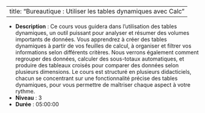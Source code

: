 
---
title: "Bureautique : Utiliser les tables dynamiques avec Calc"
---


- **Description** : Ce cours vous guidera dans l'utilisation des tables dynamiques, un outil puissant pour analyser et résumer des volumes importants de données. Vous apprendrez à créer des tables dynamiques à partir de vos feuilles de calcul, à organiser et filtrer vos informations selon différents critères. Nous verrons également comment regrouper des données, calculer des sous-totaux automatiques, et produire des tableaux croisés pour comparer des données selon plusieurs dimensions. Le cours est structuré en plusieurs didacticiels, chacun se concentrant sur une fonctionnalité précise des tables dynamiques, pour vous permettre de maîtriser chaque aspect à votre rythme. 
- **Niveau** : 3
- **Durée** : 05:00:00
